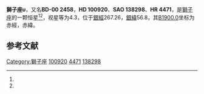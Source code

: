 {{Starbox begin
| name = 獅子座υ
}}
{{Starbox observe
| epoch = [[J2000.0|J2000.0]]
| constell = [[獅子座|獅子座]]<ref name=SIMBAD>{{cite web
 | url=http://simbad.u-strasbg.fr/simbad/sim-id?Ident=HR+4471
 | title=Pulsating variable Star
 | publisher=Centre de Données astronomiques de Strasbourg
 | work=SIMBAD
 | accessdate=2012-07-13
 | archive-date=2019-09-15
 | archive-url=https://web.archive.org/web/20190915055847/http://simbad.u-strasbg.fr/simbad/sim-id?Ident=HR+4471
 | dead-url=no
 }}</ref><ref name=DATA>{{cite web
 | url=http://vizier.u-strasbg.fr/viz-bin/VizieR-5?-out.add=.&-source=5050&-corr=PK=HR&-out.max=9999&HR=4471
 | title=VizieR Detailed Page
 | accessdate=2012-07-13
 | archive-date=2019-09-18
 | archive-url=https://web.archive.org/web/20190918044226/http://vizier.u-strasbg.fr/viz-bin/VizieR-5?-out.add=.&-source=5050&-corr=PK=HR&-out.max=9999&HR=4471
 | dead-url=no
 }}</ref>
| 星官 = 
| ra = {{RA|11|36|56.9}}<ref name=SIMBAD /><ref name=DATA />
| dec = {{DEC|-0|49|26}}<ref name=SIMBAD /><ref name=DATA />
| appmag_v = 4.3<ref name=SIMBAD /><ref name=DATA />
}}
{{Starbox character
| class = G8.5IIICN-0.5<ref name=SIMBAD /><ref name=DATA />
| b-v = 1<ref name=SIMBAD /><ref name=DATA />
| u-b = 0.75<ref name=SIMBAD /><ref name=DATA />
| r-i = 0.52<ref name=SIMBAD /><ref name=DATA />
| variable = 
}}
{{Starbox astrometry
| radial_v = 0.75
| prop_mo_ra = 1
| parallax = 0.019
| p_error = 
}}
{{Starbox catalog
| names =BD-00 2458，[[SAO星表|SAO]] 138298，[[HD星表|HD]] 100920，[[HR星表|HR]] 4471}}
{{Starbox reference |Simbad=HR+4471}}
{{Starbox end}}

'''獅子座υ'''，又名'''BD-00 2458'''，'''HD 100920'''、'''SAO 138298'''、'''HR 4471'''，是[[獅子座|獅子座]]的一颗恒星<ref name=SIMBAD /><ref name=DATA />，视星等为4.3，位于[[銀道座標系|銀經]]267.26，[[銀道座標系|銀緯]]56.8，其[[B1900.0|B1900.0]]坐标为赤經{{RA|11|31|49.7}}，赤緯{{DEC|-0|56.8|18}}。

== 参考文献 ==
{{reflist}}

{{star-stub}}

{{獅子座恒星}}
[[Category:獅子座|Category:獅子座]]
[[Category:HD和HDE天體|100920]]
[[Category:HR天體|4471]]
[[Category:SAO天體|138298]]
